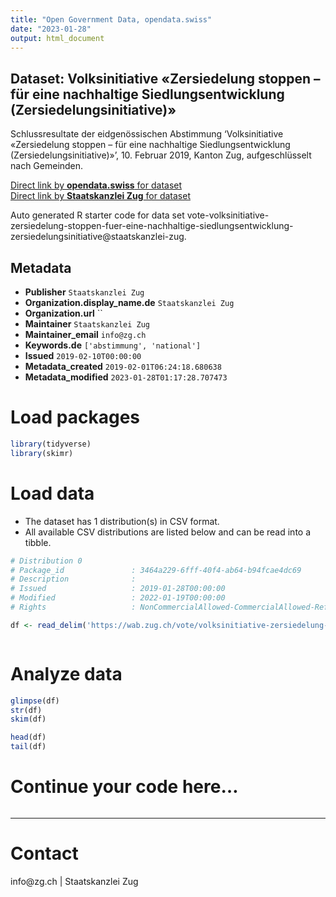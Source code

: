 ```yaml
---
title: "Open Government Data, opendata.swiss"
date: "2023-01-28"
output: html_document
---
```


## Dataset: Volksinitiative «Zersiedelung stoppen – für eine nachhaltige Siedlungsentwicklung (Zersiedelungsinitiative)»

Schlussresultate der eidgenössischen Abstimmung 'Volksinitiative «Zersiedelung stoppen – für eine nachhaltige Siedlungsentwicklung (Zersiedelungsinitiative)»', 10. Februar 2019, Kanton Zug, aufgeschlüsselt nach Gemeinden.

[Direct link by **opendata.swiss** for dataset](https://opendata.swiss/de/dataset/volksinitiative-zersiedelung-stoppen-fur-eine-nachhaltige-siedlungsentwicklung-zersiedelungsini)<br>
[Direct link by **Staatskanzlei Zug** for dataset](https://wab.zug.ch/vote/volksinitiative-zersiedelung-stoppen-fuer-eine-nachhaltige-siedlungsentwicklung-zersiedelungsinitiative/data)

Auto generated R starter code for data set vote-volksinitiative-zersiedelung-stoppen-fuer-eine-nachhaltige-siedlungsentwicklung-zersiedelungsinitiative@staatskanzlei-zug.

## Metadata

- **Publisher** `Staatskanzlei Zug`
- **Organization.display_name.de** `Staatskanzlei Zug`
- **Organization.url** ``
- **Maintainer** `Staatskanzlei Zug`
- **Maintainer_email** `info@zg.ch`
- **Keywords.de** `['abstimmung', 'national']`
- **Issued** `2019-02-10T00:00:00`
- **Metadata_created** `2019-02-01T06:24:18.680638`
- **Metadata_modified** `2023-01-28T01:17:28.707473`


# Load packages

```r

library(tidyverse)
library(skimr)

```

# Load data

-   The dataset has 1 distribution(s) in CSV format.
-   All available CSV distributions are listed below and can be read into a tibble.

```r

# Distribution 0
# Package_id               : 3464a229-6fff-40f4-ab64-b94fcae4dc69
# Description              : 
# Issued                   : 2019-01-28T00:00:00
# Modified                 : 2022-01-19T00:00:00
# Rights                   : NonCommercialAllowed-CommercialAllowed-ReferenceRequired

df <- read_delim('https://wab.zug.ch/vote/volksinitiative-zersiedelung-stoppen-fuer-eine-nachhaltige-siedlungsentwicklung-zersiedelungsinitiative/data-csv')



```

# Analyze data

```r

glimpse(df)
str(df)
skim(df)

head(df)
tail(df)

```

# Continue your code here...

```r

```

------------------------------------------------------------------------

# Contact

info@zg.ch | Staatskanzlei Zug
